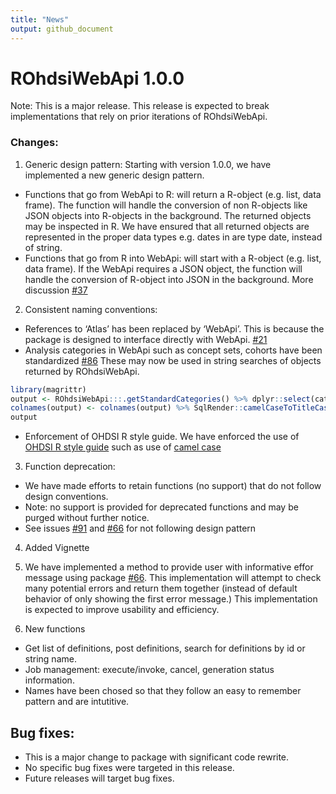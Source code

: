 ```yaml
---
title: "News"
output: github_document
---
```


# ROhdsiWebApi 1.0.0

Note: This is a major release. This release is expected to break implementations that rely on prior iterations of ROhdsiWebApi. 

### Changes:
1. Generic design pattern: Starting with version 1.0.0, we have implemented a new generic design pattern.  
+ Functions that go from WebApi to R: will return a R-object (e.g. list, data frame). The function will handle the conversion of non R-objects like JSON objects into R-objects in the background. The returned objects may be inspected in R. We have ensured that all returned objects are represented in the proper data types e.g. dates in are type date, instead of string.
+ Functions that go from R into WebApi: will start with a R-object (e.g. list, data frame). If the WebApi requires a JSON object, the function will handle the conversion of R-object into JSON in the background. 
More discussion [#37](https://github.com/OHDSI/ROhdsiWebApi/issues/37)

2. Consistent naming conventions: 
+ References to 'Atlas' has been replaced by 'WebApi'. This is because the package is designed to interface directly with WebApi. [ #21](https://github.com/OHDSI/ROhdsiWebApi/issues/21)
+ Analysis categories in WebApi such as concept sets, cohorts have been standardized [#86](https://github.com/OHDSI/ROhdsiWebApi/issues/86) These may now be used in string searches of objects returned by ROhdsiWebApi. 

```r
library(magrittr) 
output <- ROhdsiWebApi:::.getStandardCategories() %>% dplyr::select(categoryFirstUpper) %>% dplyr::rename(Category = categoryFirstUpper) %>% dplyr::arrange()
colnames(output) <- colnames(output) %>% SqlRender::camelCaseToTitleCase()
output
```

  - Enforcement of OHDSI R style guide. We have enforced the use of [OHDSI R style guide](https://ohdsi.github.io/MethodsLibrary/codeStyle.html#ohdsi_code_style_for_r) such as use of [camel case](https://github.com/OHDSI/ROhdsiWebApi/issues/22)
  
3. Function deprecation: 
- We have made efforts to retain functions (no support) that do not follow design conventions.
- Note: no support is provided for deprecated functions and may be purged without further notice.
- See issues [#91](https://github.com/OHDSI/ROhdsiWebApi/issues/91) and [#66](https://github.com/OHDSI/ROhdsiWebApi/issues/66) for not following design pattern 

4. Added Vignette

5. We have implemented a method to provide user with informative effor message using package [#66](https://github.com/OHDSI/ROhdsiWebApi/issues/56). This implementation will attempt to check many potential errors and return them together (instead of default behavior of only showing the first error message.) This implementation is expected to improve usability and efficiency.

6. New functions
- Get list of definitions, post definitions, search for definitions by id or string name.
- Job management: execute/invoke, cancel, generation status information.
- Names have been chosed so that they follow an easy to remember pattern and are intutitive.


## Bug fixes: 
- This is a major change to package with significant code rewrite.
- No specific bug fixes were targeted in this release.
- Future releases will target bug fixes.